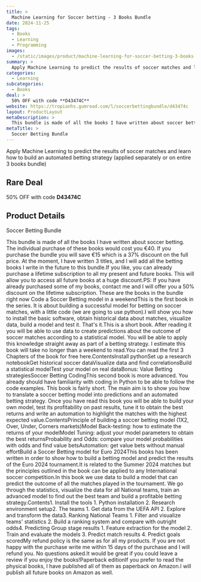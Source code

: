 ```yaml
---
title: >
  Machine Learning for Soccer betting - 3 Books Bundle
date: 2024-11-25
tags:
  - Books
  - Learning
  - Programming
images:
  - /static/images/product/machine-learning-for-soccer-betting-3-books-bundle/og-image.png
summary: >
  Apply Machine Learning to predict the results of soccer matches and learn how to build an automated betting strategy (applied separately or on entire 3 books bundle)
categories:
  - Learning
subcategories:
  - Books
deal: >
  50% OFF with code **D43474C**
website: https://tropianhs.gumroad.com/l/soccerbettingbundle/d43474c
layout: ProductLayout
metaDescription: >
  This bundle is made of all the books I have written about soccer betting. The individual purchase of these books would cost you €40. If you purchase the bundle you will save €15 which is a 37% discount on the full price. At the moment, I have written 3 titles, and I will add all the betting books I write in the future to this bundle.If you like, you can already purchase a lifetime subscription to all my present and future books. This will allow you to access all future books at a huge discount.PS: If you have already purchased some of my books, contact me and I will offer you a 50% discount on the lifetime subscription. These are the books in the bundle right now Code a Soccer Betting model in a weekendThis is the first book in the series. It is about building a successful model for betting on soccer matches, with a little code (we are going to use python).I will show you how to install the basic software, obtain historical data about matches, visualize data, build a model and test it. That's it.This is a short book. After reading it you will be able to use data to create predictions about the outcome of soccer matches according to a statistical model. You will be able to apply this knowledge straight away as part of a betting strategy. I estimate this book will take no longer than a weekend to read.You can read the first 3 Chapters of the book for free here.ContentsInstall pythonSet up a research notebookGet historical soccer dataVisualize data and find correlationsBuild a statistical modelTest your model on real dataBonus: Value Betting strategiesSoccer Betting CodingThis second book is more advanced. You already should have familiarity with coding in Python to be able to follow the code examples. This book is fairly short. The main aim is to show you how to translate a soccer betting model into predictions and an automated betting strategy. Once you have read this book you will be able to build your own model, test its profitability on past results, tune it to obtain the best returns and write an automation to highlight the matches with the highest expected value.ContentsPrinciple of building a soccer betting model (1X2, Over, Under, Corners markets)Model Back-testing: how to estimate the returns of your modelModel Tuning: adjust your model parameters to obtain the best returnsProbability and Odds: compare your model probabilities with odds and find value betsAutomation: get value bets without manual effortBuild a Soccer Betting model for Euro 2024This books has been written in order to show how to build a betting model and predict the results of the Euro 2024 tournament.It is related to the Summer 2024 matches but the principles outlined in the book can be applied to any International soccer competition.In this book we use data to build a model that can predict the outcome of all the matches played in the tournament. We go through the statistics, visualize the data for all National teams, train an advanced model to find out the best team and build a profitable betting strategy.Contents1. Install the tools 1. Python installation 2. Research environment setup2. The teams 1. Get data from the UEFA API 2. Explore and transform the data3. Ranking National Teams 1. Filter and visualize teams' statistics 2. Build a ranking system and compare with outright odds4. Predicting Group stage results 1. Feature extraction for the model 2. Train and evaluate the models 3. Predict match results 4. Predict goals scoredMy refund policy is the same as for all my products. If you are not happy with the purchase write me within 15 days of the purchase and I will refund you. No questions asked.It would be great if you could leave a review if you enjoy the books!Paperback editionIf you prefer to read the physical books, I have published all of them as paperback on Amazon.I will publish all future books on Amazon as well.
metaTitle: >
  Soccer Betting Bundle
---
```

Apply Machine Learning to predict the results of soccer matches and learn how to build an automated betting strategy (applied separately or on entire 3 books bundle)

## Rare Deal

50% OFF with code **D43474C**

## Product Details

Soccer Betting Bundle

This bundle is made of all the books I have written about soccer betting. The individual purchase of these books would cost you €40. If you purchase the bundle you will save €15 which is a 37% discount on the full price. At the moment, I have written 3 titles, and I will add all the betting books I write in the future to this bundle.If you like, you can already purchase a lifetime subscription to all my present and future books. This will allow you to access all future books at a huge discount.PS: If you have already purchased some of my books, contact me and I will offer you a 50% discount on the lifetime subscription. These are the books in the bundle right now Code a Soccer Betting model in a weekendThis is the first book in the series. It is about building a successful model for betting on soccer matches, with a little code (we are going to use python).I will show you how to install the basic software, obtain historical data about matches, visualize data, build a model and test it. That's it.This is a short book. After reading it you will be able to use data to create predictions about the outcome of soccer matches according to a statistical model. You will be able to apply this knowledge straight away as part of a betting strategy. I estimate this book will take no longer than a weekend to read.You can read the first 3 Chapters of the book for free here.ContentsInstall pythonSet up a research notebookGet historical soccer dataVisualize data and find correlationsBuild a statistical modelTest your model on real dataBonus: Value Betting strategiesSoccer Betting CodingThis second book is more advanced. You already should have familiarity with coding in Python to be able to follow the code examples. This book is fairly short. The main aim is to show you how to translate a soccer betting model into predictions and an automated betting strategy. Once you have read this book you will be able to build your own model, test its profitability on past results, tune it to obtain the best returns and write an automation to highlight the matches with the highest expected value.ContentsPrinciple of building a soccer betting model (1X2, Over, Under, Corners markets)Model Back-testing: how to estimate the returns of your modelModel Tuning: adjust your model parameters to obtain the best returnsProbability and Odds: compare your model probabilities with odds and find value betsAutomation: get value bets without manual effortBuild a Soccer Betting model for Euro 2024This books has been written in order to show how to build a betting model and predict the results of the Euro 2024 tournament.It is related to the Summer 2024 matches but the principles outlined in the book can be applied to any International soccer competition.In this book we use data to build a model that can predict the outcome of all the matches played in the tournament. We go through the statistics, visualize the data for all National teams, train an advanced model to find out the best team and build a profitable betting strategy.Contents1. Install the tools 1. Python installation 2. Research environment setup2. The teams 1. Get data from the UEFA API 2. Explore and transform the data3. Ranking National Teams 1. Filter and visualize teams' statistics 2. Build a ranking system and compare with outright odds4. Predicting Group stage results 1. Feature extraction for the model 2. Train and evaluate the models 3. Predict match results 4. Predict goals scoredMy refund policy is the same as for all my products. If you are not happy with the purchase write me within 15 days of the purchase and I will refund you. No questions asked.It would be great if you could leave a review if you enjoy the books!Paperback editionIf you prefer to read the physical books, I have published all of them as paperback on Amazon.I will publish all future books on Amazon as well.
